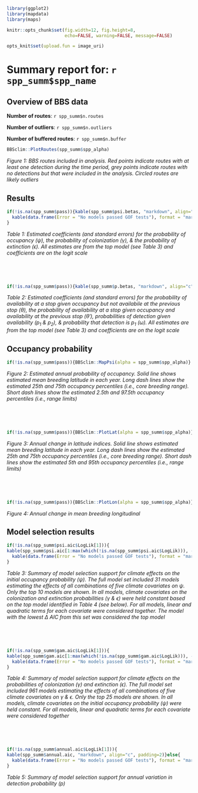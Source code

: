 ```r
library(ggplot2)
library(mapdata)
library(maps)

knitr::opts_chunk$set(fig.width=12, fig.height=8, 
                      echo=FALSE, warning=FALSE, message=FALSE)

opts_knit$set(upload.fun = image_uri)

```
# Summary report for: `r spp_summ$spp_name`


## Overview of BBS data

**Number of routes**: `r spp_summ$n.routes`  

**Number of outliers**: `r spp_summ$n.outliers`

**Number of buffered routes**: `r spp_summ$n.buffer`

```r
BBSclim::PlotRoutes(spp_summ$spp_alpha)
```
*Figure 1: BBS routes included in analysis. Red points indicate routes with at least one detection during the time period, grey points indicate routes with no detections but that were included in the analysis. Circled routes are likely outliers*


## Results

```r
if(!is.na(spp_summ$pass)){kable(spp_summ$psi.betas, "markdown", align="c", padding=2)}else{
  kable(data.frame(Error = "No models passed GOF tests"), format = "markdown", align="c")
}
```
*Table 1: Estimated coefficients (and standard errors) for the probability of occupancy ($\psi$), the probability of colonization ($\gamma$), & the probability of extinction ($\epsilon$). All estimates are from the top model (see Table 3) and coefficients are on the logit scale*  

&nbsp;

&nbsp;


```r
if(!is.na(spp_summ$pass)){kable(spp_summ$p.betas, "markdown", align="c", padding=2)}
```
*Table 2: Estimated coefficients (and standard errors) for the  probability of availability at a stop given occupancy but not availabile at the previous stop ($\theta$), the probability of availability at a stop given occupancy and availability at the previous stop ($\theta'$), probabilities of detection given availability ($p_1$ & $p_2$), & probability that detection is $p_1$ ($\omega$). All estimates are from the top model (see Table 3) and coefficients are on the logit scale*  


## Occupancy probability
```r
if(!is.na(spp_summ$pass)){BBSclim::MapPsi(alpha = spp_summ$spp_alpha)}
```
*Figure 2: Estimated annual probability of occupancy. Solid line shows estimated mean breeding latitude in each year. Long dash lines show the estimated 25th and 75th occupancy percentiles (i.e., core breeding range). Short dash lines show the estimated 2.5th and 97.5th occupancy percentiles (i.e., range limits)*

&nbsp;

&nbsp;

```r
if(!is.na(spp_summ$pass)){BBSclim::PlotLat(alpha = spp_summ$spp_alpha)}
```
*Figure 3: Annual change in latitude indices. Solid line shows estimated mean breeding latitude in each year. Long dash lines show the estimated 25th and 75th occupancy percentiles (i.e., core breeding range). Short dash lines show the estimated 5th and 95th occupancy percentiles (i.e., range limits)*   

&nbsp;

&nbsp;


```r
if(!is.na(spp_summ$pass)){BBSclim::PlotLon(alpha = spp_summ$spp_alpha)}
```
*Figure 4: Annual change in mean breeding longitudinal*   

## Model selection results

```r
if(!is.na(spp_summ$psi.aic$LogLik[1])){
kable(spp_summ$psi.aic[1:max(which(!is.na(spp_summ$psi.aic$LogLik))), -1], "markdown", align="c", padding=2)}else{
  kable(data.frame(Error = "No models passed GOF tests"), format = "markdown", align="c")
}
```
*Table 3: Summary of model selection support for climate effects on the initial occupancy probability ($\psi$). The full model set included 31 models estimating the effects of all combinations of five climate covariates on $\psi$. Only the top 10 models are shown. In all models, climate covariates on the colonization and extinction probabilities ($\gamma$ & $\epsilon$) were held constant based on the top model identified in Table 4 (see below). For all models, linear and quadratic terms for each covariate were considered together. The model with the lowest $\Delta$ AIC from this set was considered the top model*  

&nbsp;

&nbsp;

```r
if(!is.na(spp_summ$gam.aic$LogLik[1])){
kable(spp_summ$gam.aic[1:max(which(!is.na(spp_summ$gam.aic$LogLik))), -1], "markdown", align="c", padding=2)}else{
  kable(data.frame(Error = "No models passed GOF tests"), format = "markdown", align="c")
}
```
*Table 4: Summary of model selection support for climate effects on the probabilities of colonization ($\gamma$) and extinction ($\epsilon$). The full model set included 961 models estimating the effects of all combinations of five climate covariates on $\gamma$ & $\epsilon$. Only the top 25 models are shown. In all models, climate covariates on the initial occupancy probability ($\psi$) were held constant. For all models, linear and quadratic terms for each covariate were considered together*

&nbsp;

&nbsp;

```r
if(!is.na(spp_summ$annual.aic$LogLik[1])){
kable(spp_summ$annual.aic, "markdown", align="c", padding=2)}else{
  kable(data.frame(Error = "No models passed GOF tests"), format = "markdown", align="c")
}
```
*Table 5: Summary of model selection support for annual variation in detection probability ($p$)*  

